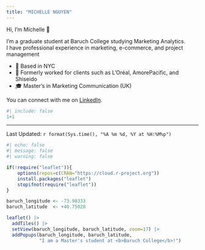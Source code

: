 ```yaml
---
title: "MICHELLE NGUYEN"
---
```

Hi, I’m Michelle 👋  

I’m a graduate student at Baruch College studying Marketing Analytics.  
I have professional experience in marketing, e-commerce, and project management

- 📍 Based in NYC  
- 💼 Formerly worked for clients such as L’Oréal, AmorePacific, and Shiseido  
- 🎓 Master’s in Marketing Communication (UK)  

You can connect with me on [LinkedIn](https://www.linkedin.com/in/nht2307).  

```r
#| include: false
1+1
```
--------------
Last Updated: `r format(Sys.time(), "%A %m %d, %Y at %H:%M%p")`

```r
#| echo: false
#| message: false
#| warning: false

if(!require("leaflet")){
    options(repos=c(CRAN="https://cloud.r-project.org"))
    install.packages("leaflet")
    stopifnot(require("leaflet"))
}

baruch_longitude <- -73.98333
baruch_latitude  <- +40.75028

leaflet() |>
  addTiles() |>
  setView(baruch_longitude, baruch_latitude, zoom=17) |>
  addPopups(baruch_longitude, baruch_latitude, 
            "I am a Master's student at <b>Baruch College</b>!")
```
